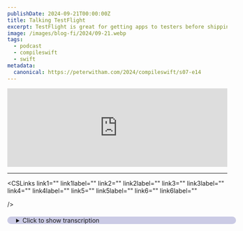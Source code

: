 ```yaml
---
publishDate: 2024-09-21T00:00:00Z
title: Talking TestFlight
excerpt: TestFlight is great for getting apps to testers before shipping to production.
image: /images/blog-fi/2024/09-21.webp
tags:
  - podcast
  - compileswift
  - swift
metadata:
  canonical: https://peterwitham.com/2024/compileswift/s07-e14
---
```



<iframe
  width="100%"
  height="180"
  frameborder="no"
  scrolling="no"
  seamless=""
  src="https://share.transistor.fm/e/6321b43a"
></iframe>

<Player />

---

<CSLinks
  link1=""
  link1label=""
  link2=""
  link2label=""
  link3=""
  link3label=""
  link4=""
  link4label=""
  link5=""
  link5label=""
  link6=""
  link6label=""

/>

<details>
  <summary
    style="
     margin-top: 20px;
     margin-bottom: 80px;
     padding-left: 20px;
     border-radius: 10px;
     border-width: 1px;
     border-color: rgb(255,255,255,0.2);
     width: 100%;
     background-color: rgb(0, 0, 128, 0.2);
"
  >Click to show transcription</summary>

#### Transcription

<cite>Peter:</cite>
<time>00:02</time>
<p>What's up, everybody? Welcome to another episode of the Compile Swift Podcast. By now, you may be using that new shiny operating system and having to get your apps ready. So we have an episode for you. But first of all, Geoff, how are you doing, buddy?</p>
<cite>Geoff:</cite>
<time>00:16</time>
<p>Doing good. Stressing out about app review, but, hey. What else is new?</p>
<cite>Peter:</cite>
<time>00:21</time>
<p>To that. Yeah. Yeah. Okay. So let's talk about that.</p>
<cite>Peter:</cite>
<time>00:23</time>
<p>So, folks, if you've been keeping up, and you should be keeping up. Right? Geoff has been working on on an app for with a time challenge in many ways. And, this week, Apple has not been helping you meet that deadline, have they? No.</p>
<cite>Peter:</cite>
<time>00:39</time>
<p>No. No. So so tell us the story. We've all been there, so tell us the story. We'll feel your pain.</p>
<cite>Geoff:</cite>
<time>00:44</time>
<p>Apple, has some requirements that are in my mind, they're not clear. This this is one that I'm willing to accept, reasonable discussion on that that that, maybe people are saying that this is clear. But if you have an app with subscriptions, you have to provide in your app description on App Store Connect information about your app's privacy policy and terms of use. Now if you go look at the app review guidelines, they really only say privacy policy. They don't say anything about terms of use.</p>
<cite>Geoff:</cite>
<time>01:17</time>
<p>But I'm willing to you know, I've heard this before. It's not clear. Whatever. Anyway, the first version of the app I put out, I only included privacy policy in my, app description.</p>
<cite>Peter:</cite>
<time>01:29</time>
<p>That's an important point right there because I'm probably gonna get hand now. I only do a privacy policy and have never got dinged.</p>
<cite>Geoff:</cite>
<time>01:38</time>
<p>If</p>
<cite>Peter:</cite>
<time>01:38</time>
<p>So I wanna throw that in.</p>
<cite>Geoff:</cite>
<time>01:40</time>
<p>Only if your app has a consumable subscription that Okay. You are required to provide the terms app review guidelines multiple times, trying to</p>
<cite>Peter:</cite>
<time>01:43</time>
<p>look for it. I have the,</p>
<cite>Geoff:</cite>
<time>01:55</time>
<p>I don't know if you remember. What was this? Oh, man. This was several years ago at this point. Apple put together the app review guidelines as, like, this comic book.</p>
<cite>Geoff:</cite>
<time>02:03</time>
<p>Do you remember this?</p>
<cite>Peter:</cite>
<time>02:05</time>
<p>Oh, I don't remember this.</p>
<cite>Geoff:</cite>
<time>02:06</time>
<p>Oh, man. I'll have to find it and see if I can I can post it? Cool. Yeah. It is no longer available through Apple, but I definitely downloaded it at one point and have it.</p>
<cite>Geoff:</cite>
<time>02:13</time>
<p>But it's this really cool, like, almost like Marvel Comics style thing of the app review guidelines as of that year. It's it's Interesting. It's like some great art, honestly, really. But, yeah. No.</p>
<cite>Geoff:</cite>
<time>02:28</time>
<p>So I've read the app review guidelines multiple times. I read them again, double triple checking that I had everything exactly how they wanted it. Nothing says you are required to provide a terms of use in that app review guidelines, as far as I could tell. I don't know. I digress.</p>
<cite>Peter:</cite>
<time>02:42</time>
<p>Alright. Alright.</p>
<cite>Geoff:</cite>
<time>02:43</time>
<p>However, I did not include these terms of use in my original app description. So Apple rejects me.</p>
<cite>Peter:</cite>
<time>02:48</time>
<p>Okay.</p>
<cite>Geoff:</cite>
<time>02:49</time>
<p>Fair rejection there, in my opinion. Whatever. They rejected me. They said, you have to add your terms of use to your app and to your app description. And so I went in.</p>
<cite>Geoff:</cite>
<time>03:02</time>
<p>I changed on RevenueCat, the sponsors of the hackathon. Great paywall thing. I just had to go and drop a little link on their paywall page. It's right there. It's in the app.</p>
<cite>Geoff:</cite>
<time>03:11</time>
<p>I didn't even have to do anything with my code base. It's there. It's in the app. Then I go and I add the link to my app description. Added at the very bottom, Bark is provided under a standard end user license agreement for more information link.</p>
<cite>Geoff:</cite>
<time>03:27</time>
<p>That's what I added. Resubmitted the app, sent it to Apple, rejected again. You need to include this link in your app description. I did. It's right here.</p>
<cite>Geoff:</cite>
<time>03:36</time>
<p>It and so, yeah, that was what I sent them. I sent them a screenshot, and I said, it's in the app description. It's right there. Here it is. It's circled in a red circle.</p>
<cite>Geoff:</cite>
<time>03:46</time>
<p>It's right here.</p>
<cite>Peter:</cite>
<time>03:47</time>
<p>And I've seen this. And so so I wanna back you up here and say, it's not even like something that can be misinterpreted. It's very clearly</p>
<cite>Geoff:</cite>
<time>03:56</time>
<p>Yeah. It's very clearly in in black and white right there. And yeah. So, let it run over the weekend and then into today, Monday, and waited for Apple to respond. They did not respond.</p>
<cite>Geoff:</cite>
<time>04:12</time>
<p>They haven't said anything. And so I've pulled the app and resubmitted it, and it has been about 12 hours since then. And I still have no further communication from them. So I'm not sure what I need to do. Like, if they want me to change something, I'm happy to change something.</p>
<cite>Geoff:</cite>
<time>04:28</time>
<p>But instead, I'm just kinda just being given the silent treatment, and it sucks.</p>
<cite>Peter:</cite>
<time>04:34</time>
<p>So I first thing that comes to mind is, you know, yeah, okay, probably not the greatest day to submit something for review, given that so many people are gonna be doing it and and that, but that said, I remember a scenario, and, I'll be I I'm gonna purposefully be sketchy on the details because it's jobby job, but, I remember a scenario submitting an app update for an app that had been in the store for a good few years, and they came back, and and and the update had nothing to do with with what they mentioned. And they came back and said, you know, basically, we had a problem with some verbiage. So I looked at it and, you know, and I'm like okay, well, it looks okay to me. And I went back and looked through the history and this piece of verbiage had been like this since day 1 on this app, so years. Right?</p>
<cite>Peter:</cite>
<time>05:35</time>
<p>So, you know, knowing how it is and it's like, you know, okay, you gotta be nice. Right? So I replied saying, hey, this piece of verbiage has never changed in the app, and it has been fine for x amount of time, x amount of versions, and some details. And then, the the the following day, yeah, sure enough, it just magically got approved. Yep.</p>
<cite>Peter:</cite>
<time>06:02</time>
<p>Not not even, like, and I'm not saying that, you know, hey, you should say you're wrong or anything, but not even an acknowledgment of okay or or anything, it just magically got approved. And and this has always been a bit of, bit of an area of concern for me, and and I know many others, is this not so much the, okay, you know, you didn't approve it. You gave me some kind of rough explanation that I gotta go through documentation for and figure out for myself, but it's very much a one way communication, and I would argue not the most helpful communication. Right? It is very much a one way conversation, and, you know, I have issues with that.</p>
<cite>Geoff:</cite>
<time>06:48</time>
<p>Yeah. Right. And they have, like, made your anecdote kind of semi official now, where they say, if you have an app already in the store and you are doing a bug fix update and we reject you for some reason, you can then officially say, hey, you know, I I need this bug fix out. I'm doing this thing, and, you know, I will fix it in the next one. You can do the special problem.</p>
<cite>Peter:</cite>
<time>07:14</time>
<p>Sure.</p>
<cite>Geoff:</cite>
<time>07:14</time>
<p>The part that I'm running into an issue with that is really kinda, ruining my life is that does not apply when you are submitting an app for the first time ever. And so this is a case where it's just like, well, we can't say you're gonna do this later because, you know, this is the first version of the app, period. And so I'm not really getting to get away with this sort of, oh, yeah. I'll I'll totally fix this problem later. They're just, like, no.</p>
<cite>Geoff:</cite>
<time>07:42</time>
<p>We want it correct the first time.</p>
<cite>Peter:</cite>
<time>07:43</time>
<p>But but, you know, yeah. No. It it is. It's like, okay, and what should we do about that? And and then they point you to, you know, some long document that's, like, oh, good luck.</p>
<cite>Geoff:</cite>
<time>07:54</time>
<p>They would tell me, hey. We need you to do x. I would totally go do that. Instead, they</p>
<cite>Peter:</cite>
<time>08:00</time>
<p>are just</p>
<cite>Geoff:</cite>
<time>08:00</time>
<p>ignoring me. And it's, yeah, if you say, hey, we need you to put this exact wording in here with this exact format of link, fine. I'll do it. I'm happy to do this thing to make you happy to to allow me to ship this app. What they are doing instead is they said, you didn't add this link.</p>
<cite>Geoff:</cite>
<time>08:23</time>
<p>I go, yes, I did. Here it is. And then I've heard nothing for almost 3 days now.</p>
<cite>Peter:</cite>
<time>08:30</time>
<p>Which is never a good sign. Right? Because we've all we all know folks. If it's not happened to us, we know someone where you you fall into the infinity bucket of I think I've just fallen down a deep dark hole and they're never gonna find me again. Right?</p>
<cite>Peter:</cite>
<time>08:47</time>
<p>And and and, you know, the problem there is, like you said, you know, even if you pull it and sort of start over</p>
<cite>Geoff:</cite>
<time>08:54</time>
<p>Which I did.</p>
<cite>Peter:</cite>
<time>08:55</time>
<p>Yeah. There's no there's no guarantee, of course. And and not that anyone guarantees your app would ever make it in the store. But at the same time, there's also no other way.</p>
<cite>Geoff:</cite>
<time>09:06</time>
<p>Yep.</p>
<cite>Peter:</cite>
<time>09:06</time>
<p>And and therefore, essentially, we have sleepless nights wondering is it ever gonna happen. Right? You know, even even if this was not a case where you need it to happen within a certain time frame, and I know you allowed plenty of time, within a certain time frame, and I know you allowed plenty of time. Now I think you even put a put a thing on threads about it. Right?</p>
<cite>Peter:</cite>
<time>09:19</time>
<p>Yeah. A 4 week. You know, which I do a similar thing,</p>
<cite>Geoff:</cite>
<time>09:22</time>
<p>and it's like that's</p>
<cite>Peter:</cite>
<time>09:23</time>
<p>plenty of time even to to to get a problem and deal with it, normally. So, I mean, I it's almost a redundant question, I guess, but you you just sit and wait and hope for the best. Right?</p>
<cite>Geoff:</cite>
<time>09:40</time>
<p>And and I mean, I even went through and called Apple and said, like, hey. You know, they're like, if, I I don't remember who it was that recommended this to me. They're like, you know, Apple has this phone line, and so many people, of our age, I guess, are unwilling to pick up the phone and actually call somebody that it's actually kinda unchapped, and you can get a hold of a real person pretty quickly. So I did that, and they're like, oh, well, we can't help with any</p>
<cite>Peter:</cite>
<time>10:11</time>
<p>So so what I mean what does that statement even mean? Right? You know? It's like it's kind of like, well, then why are you here?</p>
<cite>Geoff:</cite>
<time>10:18</time>
<p>Yeah. Yeah. I mean, it it definitely like, I've had it recommended to me for other problems, but, yeah, it definitely seems like that's more of a, you know, Astro Connect is not working type deal rather than I need help</p>
<cite>Peter:</cite>
<time>10:30</time>
<p>You know, and and I'll I'll say this so so you don't have to. You won't get in trouble. Apple Apple because we know Apple obviously pays attention to us. Right? Apple stop listening to this podcast for the next couple of minutes.</p>
<cite>Peter:</cite>
<time>10:42</time>
<p>Alright? Please. Sure. Unless you're one of those people that has enough what's what's the phrase I'm looking for here? Celebrity status?</p>
<cite>Peter:</cite>
<time>10:53</time>
<p>Yeah. You know, or, you know, a company that that has that kind of status or something, and then once you start complaining about it on social media, next thing you know it gets resolved. Right? Which is not 99% of us. Right?</p>
<cite>Peter:</cite>
<time>11:10</time>
<p>Yeah. Okay, Apple. You can start listening again now. Yeah. Yeah.</p>
<cite>Peter:</cite>
<time>11:14</time>
<p>Okay. So anything else you wanna add there, or should we leave it there? Tune in next episode to see what happens.</p>
<cite>Geoff:</cite>
<time>11:21</time>
<p>Yeah. To to find out whether or not I, actually made it in time for the hackathon.</p>
<cite>Peter:</cite>
<time>11:26</time>
<p>Hey, folks. If you like what you're hearing in this podcast and you wanna help this podcast to continue going forward and having great guests and great conversations, I invite you to become a Patreon supporter. You can go to patreon.comforward/compileswift where you will get ad free versions of the podcast along with other content. Let's talk about the bit that happens before your horror story. And by that, this is something that I think most people know about as Apple developers, but also, there's probably a fair few who don't even think about it, and that's TestFlight.</p>
<cite>Peter:</cite>
<time>12:03</time>
<p>And so, you know, we're gonna go into detail here about how we use TestFlight, what it is, why you should use it, maybe why you shouldn't use it, and how you can get through all of that to then get rejected when you put the app review in. Right. So, I'll go ahead here. I'll give a quick sort of overview for those of you who don't know what TestFlight is. If you are familiar with Android platforms, for example, you know you know of the Google Play Store.</p>
<cite>Peter:</cite>
<time>12:33</time>
<p>There is a Google Play Store console, and it is kind of Google's equivalent of test flight. It is a place to go in, and, what it allows you to do is push from Xcode your binary up to test flight, and you'll have seen this probably when you do the archiving process. And it's a testing. It's a pre staging area, or staging area, I guess, for testing, and it can be tested just by you, by internal groups, or external groups, but it's a it's kind of these simulation, I guess, I call it, of production before hitting production. Would you say that's a fair description?</p>
<cite>Peter:</cite>
<time>13:15</time>
<p>That's kind of how I describe it to people.</p>
<cite>Geoff:</cite>
<time>13:18</time>
<p>Yeah. It it's basically a way to release your app to a subset of users, as you described, kinda 2 different sets of users. You can either have internal users, which are specifically users who have access to your App Store connect page, which we'll get into why that may or may not be the best idea, and external users, which is users who do not have access to your App Store connect page. And there are a couple different ways that you can add people to those different groups. But, yeah, this is a way to give access to your app to people before actually putting it on the App Store.</p>
<cite>Peter:</cite>
<time>14:00</time>
<p>Yeah. So there there's, as Geoff says, there's very clearly 2 groups here. Well, actually, I guess there's technically 3. One of them is it's just you. We'll we'll sort of divide them up here.</p>
<cite>Peter:</cite>
<time>14:12</time>
<p>But it all starts with you you do your archive in Xcode. You push it up, and you say, hey, I wanna send this one to test flight. So it goes up into the test flight portal. It takes sometimes a few minutes, maybe a bit longer, depending on how the day's going. And then eventually it appears on this list where you have your app configured in the portal, and, you know, different versions, whatever, 0.1, 0.2, different build numbers, which is super important, and we'll talk about that, because that can catch you out very easily right there.</p>
<cite>Peter:</cite>
<time>14:45</time>
<p>So do you wanna cover, like, the sort of the internal group? And I'll go through and explain, how I use, the external group and how it may be beneficial to other people.</p>
<cite>Geoff:</cite>
<time>14:57</time>
<p>Yep. So internal users are users, as I said earlier, who have access to your App Store Connect account. So you add them by going to App Store Connect, going to users and access, and literally giving them an account there and then adding them to your test flight group. You can have multiple different groups in test flight, both internal groups and external groups. But this is just literally what is the set of users that are going to be given access to a given build.</p>
<cite>Geoff:</cite>
<time>15:28</time>
<p>So the benefit to having people visible as internal users is they get immediate access to a build. You do not have to go through any review. You are able to just basically say, I put up this build, this user gets access to it, and they are immediately given access to it. The downside or at least the thing to be wary of when using internal groups is you have to give them a role in App Store Connect. And even the most limited roles in App Store Connect have quite a bit of power.</p>
<cite>Geoff:</cite>
<time>16:07</time>
<p>So I think the most limited role that you can give to somebody in App Store Connect is customer support. And as customer support, they still have the ability to purchase and submit technical support incidents, TSIs, those things that you get 2 of per year, to ask for code level support on things. They can do that on your behalf using your account and and charge it to you. They can also reply and edit responses to customer reviews in the App Store. So if somebody has reviewed your app, they are able to go in and be like, no.</p>
<cite>Geoff:</cite>
<time>16:43</time>
<p>Shut up. And have that as your official company response to their review. So make sure that you are giving these internal customer support levels to people that you do actually trust, and and are making sure that you're you're not giving too much power away just because you want somebody to be able to test your app.</p>
<cite>Peter:</cite>
<time>17:04</time>
<p>Once you you know, it's set up there, one thing that we should point out that applies to both is, assuming it's still the same, you get an email me as the tester. Right? I would get an email saying, hey, you know, firstly, you would be invited to test the app. We probably most developers have seen that, or certainly know of other apps that, you know, they could have joined to be a tester on. It says it says, hey.</p>
<cite>Peter:</cite>
<time>17:34</time>
<p>We you've been invited to test program blah blah blah. So you accept that, and from then on in, you would have am I right in saying, you know, you do have to have test flight on your device, here. Right? Because it's the only way yeah. So then it it will get listed in test flight on your iPhone, for example.</p>
<cite>Peter:</cite>
<time>17:54</time>
<p>A new, version is released, and we'll talk about that, here in a second after we've gone through the different groups. They get notified and, actually, depending on the settings, it'll also update the installed app. For example, your app. Right? I've I've been on the beta and, you know, it's set so that, hey, it just automatically updates when you you push out a new one.</p>
<cite>Peter:</cite>
<time>18:17</time>
<p>Right? Yep. So, anything else you wanna cover on the internal group, and then I'll I'll talk about the external. No. Okay.</p>
<cite>Peter:</cite>
<time>18:25</time>
<p>So on the external one, this is perhaps the one would you say it was fair to say a lot of people would have seen because of, it opens up the possibility for, in air quotes, anybody to to join. Yeah. So what you do is you on the ex you'll go to the portal. Right? You'll see under testers, there will be, the internal testing, Geoff just spoke about, and there'll be an external testing, and you can create groups.</p>
<cite>Peter:</cite>
<time>18:54</time>
<p>You can give them any name you like. Right? So it might be, you know, QA, developers, exact you know, never give executives a group. Let's just Mhmm. Cross that one off the list.</p>
<cite>Peter:</cite>
<time>19:05</time>
<p>Product managers, don't give them access. But that kind of thing, right? So you create a group, and then inside that group, the one of the things you can do is you can assign testers. So, you know, you would go in, you would say, okay, you know, can I add somebody? Naturally, you put in a few details, like, for example, an email address.</p>
<cite>Geoff:</cite>
<time>19:28</time>
<p>First name, last name, email address. Yes. Yeah. Only email address is required.</p>
<cite>Peter:</cite>
<time>19:33</time>
<p>Yes. Yeah. Although it's always good to have a name for when it comes to grooming these lists. Mhmm. Because sometimes they can get way out of hand, these these lists.</p>
<cite>Peter:</cite>
<time>19:42</time>
<p>So yeah. And then same same thing. Right? The person's gonna get an email to be invited to the program, so on and so on as we just described. But this is a way to do this without, people being on the internal group, right?</p>
<cite>Peter:</cite>
<time>19:56</time>
<p>Because you at least in my opinion, you should keep that internal group as as closed as possible, and you don't want too many people on there. You want basically what's necessary, is what I would describe it as. So for example, your developers, your QA folks, they might be on there. Right? But the difference here is, as well, with an external group, you have this option to create a public link.</p>
<cite>Peter:</cite>
<time>20:24</time>
<p>Now you can reverse this, because you can go in and just say, I'm looking at one of mine here. For endless hurdles, you can go in and disable it. But if you turn it on, it's gonna make a link. Right? It'll be something like, you know, testflight.apple.com/join/somefancystring.</p>
<cite>Peter:</cite>
<time>20:41</time>
<p>And then you can copy that link, and that will make it available to essentially anybody who uses that link, can go get the app. But is it fair to say, in a way, this could be not as helpful as you might think. Right? Because you don't wanna have a whole bunch of testers who just wanna get the app and use it because it's out there, and it's new, and it's cool, and they wanna play with it, and they never give you any feedback. That that is not that is not the design of it.</p>
<cite>Geoff:</cite>
<time>21:15</time>
<p>It depends on on your your goals with the the app, but, yeah.</p>
<cite>Peter:</cite>
<time>21:20</time>
<p>Yeah. Because the reason I say it like that is because, you know, for a while, people saw this as a way to get around, I don't have to put it in the store. I can man you know, and it's like, that's not the way this was meant to be used. Looking here sorry. Go on.</p>
<cite>Geoff:</cite>
<time>21:35</time>
<p>No. I was just gonna say and there are limitations to that in order to prevent it from being used that way. You can have a maximum of, I believe it's 10,000 external testers. And so if you think that your app is never gonna have more than 10,000 users, hey, yeah. Sure.</p>
<cite>Geoff:</cite>
<time>21:51</time>
<p>Just put it on TestFlight. And TestFlight. Yeah. And and just just do it that way. But the other downside is I don't believe it's possible to actually charge any money through in app purchase if you have your app on TestFlight, because, any app that's been distributed through TestFlight, all in app purchases are completely free.</p>
<cite>Peter:</cite>
<time>22:10</time>
<p>Yeah. It it's my understanding that yeah. It's it's like folks it's like having your own it's like a QA stack. Right?</p>
<cite>Geoff:</cite>
<time>22:16</time>
<p>Yep.</p>
<cite>Peter:</cite>
<time>22:16</time>
<p>You know, it's kind of like not real world. Right? So well, I hope I hope people's QA stack is isolated from the real world. Let's put it that way. That's a whole other bucket of trouble.</p>
<cite>Peter:</cite>
<time>22:28</time>
<p>But, so for example you know, yes. There's this limit. Right? And I'm noticing here on the group management, as I'm looking here on the public link, it does actually say next to it test account, so, like, 4 of 10. So you can edit that limit.</p>
<cite>Peter:</cite>
<time>22:43</time>
<p>I think, like, I Yeah. I may have set mine to 10, if I remember rightly.</p>
<cite>Geoff:</cite>
<time>22:48</time>
<p>You can limit the number of users who are able to use the public link. Yes.</p>
<cite>Peter:</cite>
<time>22:54</time>
<p>You can</p>
<cite>Geoff:</cite>
<time>22:55</time>
<p>you can you can set a maximum amount. You see this often pretty with, like, big, high profile test flights. So for example, the one that I'm thinking of is Ivory, the TapBot's app for Mastodon. I think that what they did was they published their test flight links, and they did it like 50 people at a time. And then they would go bump that, and they'd be like, hey, there's 50 slots open.</p>
<cite>Geoff:</cite>
<time>23:18</time>
<p>1st come, 1st served. And, yeah, they they would roll it out more a period at a time. So if you want to have a large set of users, but you don't wanna be overwhelmed by a massive amount right up front, that's another way to do it. Is to say, hey, you know, I'm gonna set a low limit. I'm going to increase that limit over time just as I'm ready to make sure that I have the ability to support this many users.</p>
<cite>Peter:</cite>
<time>23:43</time>
<p>Yeah. I actually, I think that's how I got into the Ivory app, was I was signed up to be on the the beta, got in, and then I'm still using it now because now that it's released and paid for it because love it. But, yes. And and and the reason another good reason to do this is real world example here, folks. You don't want to be in a situation where you have a mountain of users on there, and then you release a build, has a terrible screw up in it, like, they can't log in or something.</p>
<cite>Peter:</cite>
<time>24:15</time>
<p>Because guess what? You're gonna get a lot of messages.</p>
<cite>Geoff:</cite>
<time>24:18</time>
<p>Hey. I mean, at least you're releasing it to TestFlight, not to your real world.</p>
<cite>Peter:</cite>
<time>24:22</time>
<p>That that's very true. I hope you stop there. Yeah. And and so that's why in my mind sometimes too, like you suggested, it's a good suggestion, those, you know, grow slowly expand the list is very much, in my mind, a people version of alpha beta, so on and so on. Right?</p>
<cite>Peter:</cite>
<time>24:42</time>
<p>You hope that over time those reports get less and less. Right? And then you grow the group. So that's how this works, and your builds will appear on the list, in in TestFlight, and you can assign, you know, especially with the external groups and so on, you can assign them to these builds. So you may have a specific build that you want tested for specific group of people, and so you can assign it to that group.</p>
<cite>Peter:</cite>
<time>25:08</time>
<p>Right? And then in there too, you get some, you know, obviously, on the page, you can get some stats like sessions, how many people have pulled that one down, how many times it's crashed. But really, go go use the analytics, right, and and the tools in Xcode for that kind of thing. But it's a good way of knowing, okay, someone at least has downloaded it, and and we're off and running. So that is how you set up, you know, your your initial usage of sort of basic setup on TestFlight.</p>
<cite>Peter:</cite>
<time>25:38</time>
<p>You're now ready to to rock and roll, and away you go.</p>
<cite>Geoff:</cite>
<time>25:42</time>
<p>Time for a break.</p>
<cite>Peter:</cite>
<time>25:43</time>
<p>Hey, everybody. It's Peter Widom here from the Compulsory podcast. I'm gonna tell you about Setapp. Setapp is a service that provides a subscription fee of just $10 a month, and you get access to over 200 Mac applications. And it's also available now on iOS as part of that deal.</p>
<cite>Peter:</cite>
<time>26:03</time>
<p>I use the service because it just has a ton of really good first rate apps that I use all the time. And for me, it's invaluable as a developer to have access to tools for things like APIs, for planning projects, writing emails, writing documentation, and you get all of these things including database apps, all of that kind of stuff right there on the set up service for just $10 a month. You can use as many or as few applications as you need. If you're interested in checking this out, go to peterwitham.competerwitham.comforward/setapp, s e t a p p. And you can see the details there, and it's got a link that you can go over and start using the service and see how it works out for you.</p>
<cite>Peter:</cite>
<time>26:51</time>
<p>I strongly recommend this to every Mac user.</p>
<cite>Geoff:</cite>
<time>26:55</time>
<p>Break time over.</p>
<cite>Peter:</cite>
<time>26:57</time>
<p>But and and here's a but. There's always a but. Right? Go on, Geoff Give us the but.</p>
<cite>Geoff:</cite>
<time>27:03</time>
<p>So the major difference between external testing and internal testing that we haven't really covered yet is beta app review. So when you're going to internal testing, you can just publish those builds to any given user. With external testing, you have to go through Apple first, and they have to give your app an app review very similar to the actual App Store app review, but a little bit less, thorough. You know? Obviously, they're not checking app metadata.</p>
<cite>Geoff:</cite>
<time>27:34</time>
<p>They're not checking anything like that. They're really just making sure, do you have an actual app? You can't just publish, you know, sample projects to the App Store, your hello world. They do make sure that you have an actual app there, to publish.</p>
<cite>Peter:</cite>
<time>27:48</time>
<p>Pictures of diamonds and rubies and</p>
<cite>Geoff:</cite>
<time>27:50</time>
<p>Exactly. And they're obviously checking to make sure you're not publishing anything malicious, anything illegal, anything like that. But, yeah, you do have to get this app through beta app review. Now the interesting thing about how this works is you only have to do this when you change the version number. And to clarify, I mean, the marketing version number.</p>
<cite>Geoff:</cite>
<time>28:13</time>
<p>So you see, like, a 1 dot o or a 2 dot o. You can then publish more builds with different build numbers under the same version number, and Apple generally will not check that again. They reserve the right to, but usually what happens is as long as you're publishing the same app, same version number, different build numbers, you don't have to go through beta app review again. However, next time you rev your version number, you will have to go through that again.</p>
<cite>Peter:</cite>
<time>28:43</time>
<p>Good point. And and, yeah, let's talk about those build numbers here for a second because so there is something interesting here that folks should pay attention to because you want to increment your build numbers and the reason for that is you cannot submit the same version number and build number for an app. It'll come back and say, hey, this this already exists, and go increment. You can just change one of them. Right?</p>
<cite>Peter:</cite>
<time>29:15</time>
<p>So you could, you know, pretty common to change your build number, for example. Now I'm talking about iOS here because that's where my most, you know, my my experience is with test flight in the App Store. So you can increment your build number manually, or if you've got CICD, Actually, honestly, the the best answer is have CICD and let it do it for you so you don't have to remember and keep track of these things. But, Geoff you wanna wanna jump in here with something that I did not know.</p>
<cite>Geoff:</cite>
<time>29:44</time>
<p>Yep. This is true what you said for iOS, tvOS, VisionOS. Those are the 3 platforms that you can have on a App Store connect that that add those, where it's true. On macOS, specifically, you cannot reuse a build number at all. So on iOS, tvOS, VisionOS, and you may be asking, where's where's this watchOS?</p>
<cite>Geoff:</cite>
<time>30:06</time>
<p>Well, you can't submit a watchOS app without an iOS app, so it's under iOS.</p>
<cite>Peter:</cite>
<time>30:09</time>
<p>It's kinda covered. Yeah.</p>
<cite>Geoff:</cite>
<time>30:10</time>
<p>It's covered. Yep. On iOS, tvOS, and VisionOS, you can submit marketing version 1 dot o build number 10. And then you can turn around, you can submit marketing version 1 dot 1 build number 10. And it is totally fine with that.</p>
<cite>Geoff:</cite>
<time>30:25</time>
<p>On macOS, that second one would fail because you have already used build number 10. So instead on macOS, you would have to do marketing version 1 dot o, build number 10, marketing version 1 dot 1, build number 11. 11. You cannot reuse that same build number on macOS specifically.</p>
<cite>Peter:</cite>
<time>30:45</time>
<p>That's interesting. I did not so I've I've never submitted an app to, you know, test flight or anything like that for for the Mac. So I'd I'd not come across this, and that's good to know. So that that is pretty much how you use TestFlight and reasons you would use it. Now, this also, of course, you're gonna adapt and and use your own workflows as to how you're gonna use this.</p>
<cite>Peter:</cite>
<time>31:10</time>
<p>If you're in a team, you know, obviously, it's good to discuss this. But but, truly, I I think, at least from my perspective, don't wanna speak with Geoff here, I think the best answer is set up your CICD. Right? Fastlane or whatever your choice is. Once you've got gone through the pain of having it set up, and just let it take care of all this for you.</p>
<cite>Peter:</cite>
<time>31:30</time>
<p>The signing and everything else, we didn't even talk about that, but I think, you know</p>
<cite>Geoff:</cite>
<time>31:35</time>
<p>It's not bad.</p>
<cite>Peter:</cite>
<time>31:35</time>
<p>It would be fair to say, if you're listening to this podcast and you're a developer, you know the pain of signing apps. Right? It's as simple as that. We've got everything in here. Right?</p>
<cite>Peter:</cite>
<time>31:44</time>
<p>We've got it set up. The test flight is going out to folks. Folks are using it. If you've ever used an app, by the way folks, on test flight, when you install it, you know, you will see that screen that says, hey, you know, developer hopefully puts in some notes saying I want you to look at this, this, and this. And then it says, hey, you can take a screenshot and you can send them feedback.</p>
<cite>Peter:</cite>
<time>32:07</time>
<p>So, what is that feedback? And, you know, what what information can you put in there? And and how does that work, Geoff?</p>
<cite>Geoff:</cite>
<time>32:14</time>
<p>Yeah. So what the developer gets back from that is, obviously, the screenshot that was sent and then a bunch of useful information about the user's experience at the time. And so it'll have stuff like what device are they using, what version number are they using, what battery level is there, or how much disk space do they have free. So just a bunch of little useful analytics stuff. The user can obviously include their screenshot and also include a little bit of commentary.</p>
<cite>Geoff:</cite>
<time>32:44</time>
<p>And then you're given all of this as, like, a bundle, and it includes who actually submitted this information to you. And so you're able to use that information and go through and see, if you can figure out, you know, what was the bug that was done there. Yeah. There's a zip bundle. It includes some JSON.</p>
<cite>Geoff:</cite>
<time>33:06</time>
<p>You can also open it in the next code. I'm not entirely sure what that does for the screenshot feedback. For the crash feedback, it's a little bit different, but I haven't gotten to the crash.</p>
<cite>Peter:</cite>
<time>33:14</time>
<p>Yeah. I love the crash feedback because it'll take you right to it. Yep. Well, I don't like it because I don't wanna get any.</p>
<cite>Geoff:</cite>
<time>33:20</time>
<p>Don't wanna get crash feedback.</p>
<cite>Peter:</cite>
<time>33:22</time>
<p>Okay, folks. So I'm gonna give you an example here. Right? So I'm on the test flight beta for Geoff's Barcodes app. And what happens here is, right, I've got the app on my device here, and I can take a screenshot or not.</p>
<cite>Peter:</cite>
<time>33:39</time>
<p>I always recommend, folks, giving as much information to the developer as you can. Screenshots are priceless. Let me just say that. But anyway, I go into TestFlight. And when I'm looking at the app listing in TestFlight, you'll see that there's a send beta beta beta English, I know, feedback button.</p>
<cite>Peter:</cite>
<time>33:58</time>
<p>And when I tap on that, what's gonna happen is there's a little menu comes up, says include screenshot, don't include screenshot. Right? And so I'm just gonna since this is an example, I'm just gonna hit don't include screenshot. And then it says, you know, share your email address, and it is optional. I would recommend, if you have gone to the time and trouble of, you know, testing this app for a developer and you found us something, me as a developer, I would say, please put your email in so that the very least, not only can I respond to your comments, but I can say thank you for sending me this message?</p>
<cite>Peter:</cite>
<time>34:37</time>
<p>Right? So I put in the email address, and then, basically, it says the text box under the tell us about your experience. And in there, you're gonna put as much detail as you possibly can. Right? Help help the developer out.</p>
<cite>Peter:</cite>
<time>34:49</time>
<p>And then you hit submit, and off it goes to the portal. So with that, once it hits the portal Geoff yeah, let's talk about that that package.</p>
<cite>Geoff:</cite>
<time>34:59</time>
<p>Yeah. So once it hits the portal, for screenshot feedback, you get the screenshot itself, if it was included. You get all of the information that the user attached, and and filled into this form along with their email address. You also get a bunch of kind of built in information that Apple has included automatically by default. So you get the app version, both the version number and the build number.</p>
<cite>Geoff:</cite>
<time>35:23</time>
<p>You get some information about their device, what device are they running on, what version of iOS, some more obscure information, like battery level and how much disk space they had, and what version of Internet they were connected to, whether they're on WiFi or are they on cellular, that kind of thing. And all of that information is kind of wrapped up and sent to you as a single piece of feedback. In theory, you can download these. It doesn't seem to be working for me right now, but, you should be able to get all of that information in another form as well. I believe, if I recall correctly, it's like a JSON form, plus your screenshot, plus some of the other information there.</p>
<cite>Geoff:</cite>
<time>36:01</time>
<p>That is another way that you can access this information without having to be on the App Store Connect portal just to see this. For a crash, however, you get very similar things. You can't really see too much on the portal itself, but what you get is user's email, the information that they included with it, all of that same app and device information. And then if you do download that, you also get the actual crash log. And so this is the same sort of crash log that you would see any other time.</p>
<cite>Geoff:</cite>
<time>36:31</time>
<p>It's got your stack trace. It's not symbolicated by default, but you can open it in Xcode. Xcode will symbolic it for you, get all of the information that you need to see where did this crash happen.</p>
<cite>Peter:</cite>
<time>36:43</time>
<p>And and that is the priceless part right there. Right? I mean, that is why, you know, you wanna give the developer as much information as you can because the the details that they get in the logs and everything else can guide them to the the problem in the app. They're sitting there staring at it. But me as a developer, I can, you know, I know what should happen at this stage in the application, and I need to be painted a really clear picture what happened to you as the user.</p>
<cite>Peter:</cite>
<time>37:15</time>
<p>And the only way I can do that is for you to give me as much information as possible. I always say to folks, you know, like, hey, there's no such thing as too much information. Right? Even something that may seem, you know, incidental to you can suddenly have a whole lot of weight. You might be 1 of 10 or 1 of a 100 people saying the same thing.</p>
<cite>Peter:</cite>
<time>37:38</time>
<p>And that is how, also as developers, we try to figure out what's what's the most important bug to fix here. Right? So it might not seem like a big deal to you, but if you're one of a 100 people reporting it, it's a big deal to us. Right? Yeah.</p>
<cite>Peter:</cite>
<time>37:51</time>
<p>Yeah.</p>
<cite>Geoff:</cite>
<time>37:52</time>
<p>You you may have that one extra bit of information that cracks the case.</p>
<cite>Peter:</cite>
<time>37:56</time>
<p>Yeah. Yeah. Because the idea here is all of this is supposed to make the world better before we go to production. This is the last step. Right?</p>
<cite>Peter:</cite>
<time>38:04</time>
<p>And and you can go through this, you know, as we were saying earlier about the the cycles, the build numbers and the the version numbers. We can go through this many, many times until we get to the point where we're like, okay, release time. And fingers crossed. Right? And and so let's let's, you know, switch that up.</p>
<cite>Peter:</cite>
<time>38:23</time>
<p>And what does that look like? So this is the next part that's straightforward. Right? You've already got your app set up in the App Store Connect. Right?</p>
<cite>Peter:</cite>
<time>38:33</time>
<p>And so when you're getting ready to distribute and we're not going to talk about distribution here, but we'll just sort of briefly give you an idea of how you transition from one to the other. So what happens is, you go through, you set up your version for distribution, and you can select a binary. Right? Based on however many is listed, via test flight. Okay?</p>
<cite>Peter:</cite>
<time>38:55</time>
<p>So you might have, you know, 1 dot o build a 127. Right? 1 through a 127. And that's where you're gonna select your specific build. It doesn't necessarily have to be the last one you pushed up.</p>
<cite>Peter:</cite>
<time>39:09</time>
<p>And that's an important point because I've been there. Right? Where it's like, oh, actually, we don't want to do the latest one. The one before was better. We want to ship that one.</p>
<cite>Peter:</cite>
<time>39:17</time>
<p>So you do get to choose and pick it there. That is pretty much the process. Geoff, is there anything else we wanna cover here? I I feel like we've got hopefully, I've given a pretty good walk through and explanation to folks who are wondering what is this TestFlight, and how do I use this to my advantage?</p>
<cite>Geoff:</cite>
<time>39:33</time>
<p>Yeah. No. I think we've covered pretty much, all of the things that you might wanna know about TestFlight.</p>
<cite>Peter:</cite>
<time>39:39</time>
<p>Awesome. And this is so timely because, I'm gonna predict that at least 10 apps need to be updated this week with with iOS 18 and and so on, and all the all the different platforms. Right? So, hopefully, you know, folks, go install your updated OSes and listen to the podcast while that's happening. You got time.</p>
<cite>Peter:</cite>
<time>39:59</time>
<p>Trust me. You got time. Yeah. Alright. So that's what we got for you this week, folks.</p>
<cite>Peter:</cite>
<time>40:04</time>
<p>Just wanna say again, thank you to all the Patreon supporters. You're awesome. Right? You know, and we've been putting out some extra content for you folks to say thank you for supporting the podcast. It really does make a difference.</p>
<cite>Peter:</cite>
<time>40:17</time>
<p>You wanna be a member, go to patreon.comforward/compulsed. We'd love to have you there. And we we'll put links in the show notes for the Discord where you can come and join the fun as well. But, Geoff where can they find you?</p>
<cite>Geoff:</cite>
<time>40:30</time>
<p>You can find everything that I have to do at cocoatype.com.</p>
<cite>Peter:</cite>
<time>40:33</time>
<p>There you go. You can find me at compileswif.com . You'll don't worry, folks. You'll remember these. If we say them enough times, it's just gonna become a thing.</p>
<cite>Peter:</cite>
<time>40:41</time>
<p>Alright? Alright, Geoff. Thank you, buddy. I'm I'm hoping next time we can tell folks of the wonderful, wonderful experience you had where life just got better for you on your stores, so Lovely. Good luck, my friend.</p>
<cite>Peter:</cite>
<time>40:57</time>
<p>And, with that folks, we will speak to you in the next episode. Goodbye.</p>
</details>

